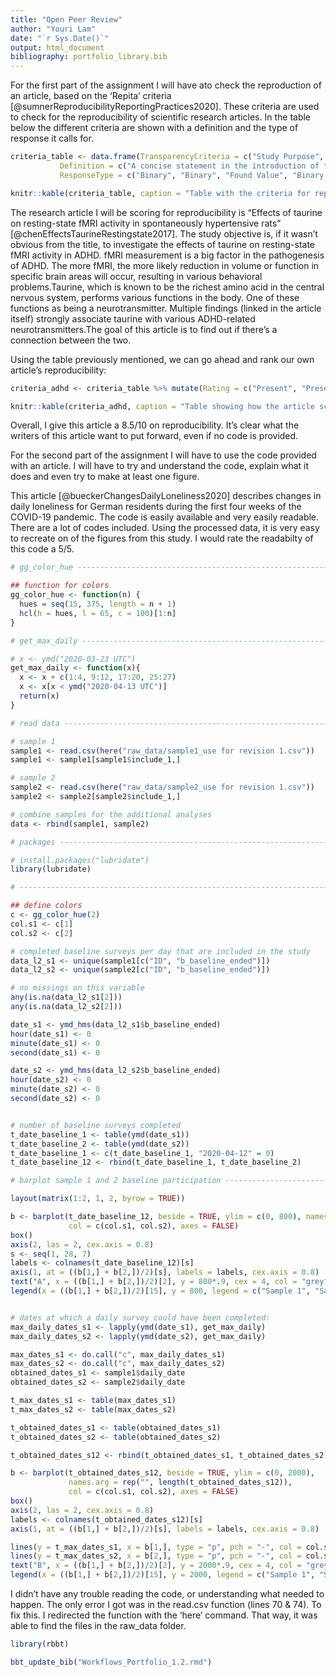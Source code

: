 ```yaml
---
title: "Open Peer Review"
author: "Youri Lam"
date: "`r Sys.Date()`"
output: html_document
bibliography: portfolio_library.bib
---
```


For the first part of the assignment I will have ato check the reproduction of an article, based on the 'Repita' criteria [@sumnerReproducibilityReportingPractices2020]. These criteria are used to check for the reproducibility of scientific research articles. In the table below the different criteria are shown with a definition and the type of response it calls for.

```r
criteria_table <- data.frame(TransparencyCriteria = c("Study Purpose", "Data Availability Statement", "Data Location", "Study Location", "Author Review", "Ethics Statement", "Funding Statement", "Code Availability"),
           Definition = c("A concise statement in the introduction of the article, often in the last paragraph, that establishes the reason the research was conducted. Also called the studyobjective.", "A statement, in an individual section offset from the main body of text, that explains how or if one can access a study’s data. The title of the section may vary, but it must explicitly mention data; it is therefore distinct from a supplementary materials section.", "Where the article’s data can be accessed, either raw or processed.", "Author has stated in the methods section where the study took place or the data’s country/region of origin.", "The professionalism of the contact information that the author has provided in the manuscript.", "A statement within the manuscript indicating any ethical concerns, including the presence of sensitive data.", "A statement within the manuscript indicating whether or not the authors received funding for their research.", "Authors have shared access to the most updated code that they used in their study, including code used for analysis."),
           ResponseType = c("Binary", "Binary", "Found Value", "Binary; Found Value", "Found Value", "Binary", "Binary", "Binary"))

knitr::kable(criteria_table, caption = "Table with the criteria for reproducibility.")

```

The research article I will be scoring for reproducibility is “Effects of taurine on resting-state fMRI activity in spontaneously hypertensive rats” [@chenEffectsTaurineRestingstate2017]. The study objective is, if it wasn't obvious from the title, to investigate the effects of taurine on resting-state fMRI activity in ADHD. fMRI measurement is a big factor in the pathogenesis of ADHD. The more fMRI, the more likely reduction in volume or function in specific brain areas will occur, resulting in various behavioral problems.Taurine, which is known to be the richest amino acid in the central nervous system, performs various functions in the body. One of these functions as being a neurotransmitter. Multiple findings (linked in the article itself) strongly associate taurine with various ADHD-related neurotransmitters.The goal of this article is to find out if there's a connection between the two.

Using the table previously mentioned, we can go ahead and rank our own article's reproducibility:

```r
criteria_adhd <- criteria_table %>% mutate(Rating = c("Present", "Present", "Present, the data can be found [here](https://figshare.com/articles/dataset/SHR/5091727)", "The workplace of the authors has been given (Taiwan), but the location where the research has been performed remains unnamed.", "Only 2 of the authors' email adresses have been given, the others are not able to be contacted", "Not present", "Present", "Not present"))

knitr::kable(criteria_adhd, caption = "Table showing how the article scored on reproducibility.")
```

Overall, I give this article a 8.5/10 on reproducibility. It's clear what the writers of this article want to put forward, even if no code is provided. 

##############################################################################

For the second part of the assignment I will have to use the code provided with an article. I will have to try and understand the code, explain what it does and even try to make at least one figure.

This article [@bueckerChangesDailyLoneliness2020] describes changes in daily loneliness for German residents during the first four weeks of the COVID-19 pandemic. The code is easily available and very easily readable. There are a lot of codes included. Using the processed data, it is very easy to recreate on of the figures from this study. I would rate the readabilty of this code a 5/5. 

```r
# gg_color_hue ------------------------------------------------------------

## function for colors
gg_color_hue <- function(n) {
  hues = seq(15, 375, length = n + 1)
  hcl(h = hues, l = 65, c = 100)[1:n]
}

# get_max_daily -----------------------------------------------------------

# x <- ymd("2020-03-23 UTC")
get_max_daily <- function(x){
  x <- x + c(1:4, 9:12, 17:20, 25:27)
  x <- x[x < ymd("2020-04-13 UTC")]
  return(x)
}

# read data ---------------------------------------------------------------

# sample 1
sample1 <- read.csv(here("raw_data/sample1_use for revision 1.csv"))
sample1 <- sample1[sample1$include_1,]

# sample 2
sample2 <- read.csv(here("raw_data/sample2_use for revision 1.csv"))
sample2 <- sample2[sample2$include_1,]

# combine samples for the additional analyses
data <- rbind(sample1, sample2)

# packages ----------------------------------------------------------------

# install.packages("lubridate")
library(lubridate)

# -------------------------------------------------------------------------

## define colors
c <- gg_color_hue(2)
col.s1 <- c[1]
col.s2 <- c[2]

# completed baseline surveys per day that are included in the study
data_l2_s1 <- unique(sample1[c("ID", "b_baseline_ended")])
data_l2_s2 <- unique(sample2[c("ID", "b_baseline_ended")])

# no missings on this variable
any(is.na(data_l2_s1[2]))
any(is.na(data_l2_s2[2]))

date_s1 <- ymd_hms(data_l2_s1$b_baseline_ended)
hour(date_s1) <- 0
minute(date_s1) <- 0
second(date_s1) <- 0

date_s2 <- ymd_hms(data_l2_s2$b_baseline_ended)
hour(date_s2) <- 0
minute(date_s2) <- 0
second(date_s2) <- 0


# number of baseline surveys completed
t_date_baseline_1 <- table(ymd(date_s1))
t_date_baseline_2 <- table(ymd(date_s2))
t_date_baseline_1 <- c(t_date_baseline_1, "2020-04-12" = 0)
t_date_baseline_12 <- rbind(t_date_baseline_1, t_date_baseline_2)

# barplot sample 1 and 2 baseline participation ---------------------------

layout(matrix(1:2, 1, 2, byrow = TRUE))

b <- barplot(t_date_baseline_12, beside = TRUE, ylim = c(0, 800), names.arg = rep("", length(t_date_baseline_12)),
             col = c(col.s1, col.s2), axes = FALSE)
box()
axis(2, las = 2, cex.axis = 0.8)
s <- seq(1, 28, 7)
labels <- colnames(t_date_baseline_12)[s]
axis(1, at = ((b[1,] + b[2,])/2)[s], labels = labels, cex.axis = 0.8)
text("A", x = ((b[1,] + b[2,])/2)[2], y = 800*.9, cex = 4, col = "grey")
legend(x = ((b[1,] + b[2,])/2)[15], y = 800, legend = c("Sample 1", "Sample 2"), fill = c(col.s1, col.s2), bty = "n")


# dates at which a daily survey could have been completed:
max_daily_dates_s1 <- lapply(ymd(date_s1), get_max_daily)
max_daily_dates_s2 <- lapply(ymd(date_s2), get_max_daily)

max_dates_s1 <- do.call("c", max_daily_dates_s1)
max_dates_s2 <- do.call("c", max_daily_dates_s2)
obtained_dates_s1 <- sample1$daily_date
obtained_dates_s2 <- sample2$daily_date

t_max_dates_s1 <- table(max_dates_s1)
t_max_dates_s2 <- table(max_dates_s2)

t_obtained_dates_s1 <- table(obtained_dates_s1)
t_obtained_dates_s2 <- table(obtained_dates_s2)

t_obtained_dates_s12 <- rbind(t_obtained_dates_s1, t_obtained_dates_s2)

b <- barplot(t_obtained_dates_s12, beside = TRUE, ylim = c(0, 2000),
             names.arg = rep("", length(t_obtained_dates_s12)),
             col = c(col.s1, col.s2), axes = FALSE)
box()
axis(2, las = 2, cex.axis = 0.8)
labels <- colnames(t_obtained_dates_s12)[s]
axis(1, at = ((b[1,] + b[2,])/2)[s], labels = labels, cex.axis = 0.8)

lines(y = t_max_dates_s1, x = b[1,], type = "p", pch = "-", col = col.s1, cex = 1.5)
lines(y = t_max_dates_s2, x = b[2,], type = "p", pch = "-", col = col.s2, cex = 1.5)
text("B", x = ((b[1,] + b[2,])/2)[2], y = 2000*.9, cex = 4, col = "grey")
legend(x = ((b[1,] + b[2,])/2)[15], y = 2000, legend = c("Sample 1", "Sample 2"), fill = c(col.s1, col.s2), bty = "n")
```





I didn't have any trouble reading the code, or understanding what needed to happen. The only error I got was in the read.csv function (lines 70 & 74). To fix this. I redirected the function with the 'here' command. That way, it was able to find the files in the raw_data folder.

```r
library(rbbt)

bbt_update_bib("Workflows_Portfolio_1.2.rmd")
```
